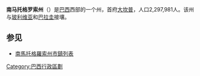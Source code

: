 {{Infobox Brazilian State
|name                        = Mato Grosso do Sul
|image_flag                  = Bandeira de  Mato Grosso do Sul.svg
|image_coat                  = Brasão_de_MS.gif
|motto                       = 
|anthem                      = 
|image_map                   = Brazil State MatoGrossodoSul.svg 
|capital                     = [[Campo_Grande|Campo Grande]]
|latd= |latm= |latNS= |longd= |longm= |longEW=
|largest_city                = [[Campo_Grande|Campo Grande]]
|demonym                     = Sul-mato-grossense or Mato-grossense-do-sul
|leader_name1                = André Puccinelli
|leader_name2                = Murilo Zauith
|area                        = 357,124.962
|area_magnitude              = 1 E11
|area_rank                   = 21st
|population_estimate         = 2,297,981
|population_estimate_rank    = 21st
|population_estimate_year    = 2006
|population_census           = 2,267,094
|population_census_year      = 2005
|population_density          = 6,4
|population_density_rank     = 20th
|GDP                         = R$ 142,874,611
|GDP_rank                    = 16th
|GDP_year                    = 2005
|GDP_per_capita              = R$ 9,557
|GDP_per_capita_rank         = 11th
|HDI                         = 0.778
|HDI_rank                    = 7th
|HDI_year                    = 2000
|abbreviation                = BR-MS
|time_zone                   = BRT
|utc_offset                  = -4
|time_zone_DST               = BRST
|utc_offset_DST              = -3
}}
'''南马托格罗索州'''（{{lang-pt|Mato Grosso do Sul}}）是[[巴西|巴西]]西部的一个州，首府[[大坎普|大坎普]]，人口2,297,981人。该州与[[玻利维亚|玻利维亚]]和[[巴拉圭|巴拉圭]]接壤。

==参见==
* [[南馬托格羅索州市鎮列表|南馬托格羅索州市鎮列表]]

{{巴西行政区划}}

[[Category:巴西行政區劃|Category:巴西行政區劃]]